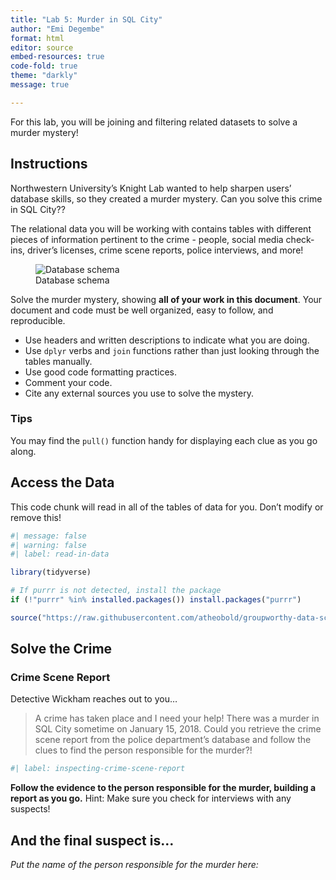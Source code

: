 ```yaml
---
title: "Lab 5: Murder in SQL City"
author: "Emi Degembe"
format: html
editor: source
embed-resources: true
code-fold: true 
theme: "darkly"
message: true

---
```


For this lab, you will be joining and filtering related datasets to solve a murder mystery!

## Instructions

Northwestern University's Knight Lab wanted to help sharpen users' database skills, so they created a murder mystery. Can you solve this crime in SQL City??

The relational data you will be working with contains tables with different pieces of information pertinent to the crime - people, social media check-ins, driver's licenses, crime scene reports, police interviews, and more!

![Database schema](https://mystery.knightlab.com/schema.png)

Solve the murder mystery, showing **all of your work in this document**. Your document and code must be well organized, easy to follow, and reproducible.

+ Use headers and written descriptions to indicate what you are doing.
+ Use `dplyr` verbs and `join` functions rather than just looking through the tables manually.
+ Use good code formatting practices.
+ Comment your code.
+ Cite any external sources you use to solve the mystery.

### Tips 

You may find the `pull()` function handy for displaying each clue as you go along.


## Access the Data

This code chunk will read in all of the tables of data for you. Don't modify or remove this!

```r
#| message: false
#| warning: false
#| label: read-in-data

library(tidyverse)

# If purrr is not detected, install the package
if (!"purrr" %in% installed.packages()) install.packages("purrr")

source("https://raw.githubusercontent.com/atheobold/groupworthy-data-science/main/labs/instructions/lab-5-setup.R")
```

## Solve the Crime

### Crime Scene Report

Detective Wickham reaches out to you...

> A crime has taken place and I need your help! There was a murder in SQL City sometime on January 15, 2018. Could you retrieve the crime scene report from the police department’s database and follow the clues to find the person responsible for the murder?!

```r
#| label: inspecting-crime-scene-report

```


**Follow the evidence to the person responsible for the murder, building a report as you go.**
Hint: Make sure you check for interviews with any suspects!


## And the final suspect is...

*Put the name of the person responsible for the murder here:*
